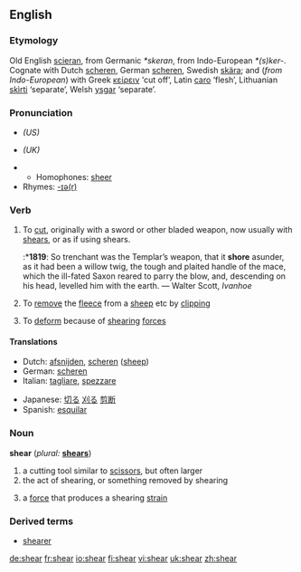 ==English==
=== Etymology ===
Old English [[scieran]], from Germanic ''*skeran'', from Indo-European ''*(s)ker-''.  Cognate with Dutch [[scheren#Dutch|scheren]], German [[scheren#German|scheren]], Swedish [[skära]]; and (''from Indo-European'') with Greek [[κείρειν]] ‘cut off’, Latin [[caro]] ‘flesh’, Lithuanian [[skìrti]] ‘separate’, Welsh [[ysgar]] ‘separate’.

=== Pronunciation ===
*{{IPA|/ʃir/}} ''(US)''
*{{IPA|/ʃɪə/}} ''(UK)''
*{{audio|en-us-shear.ogg|Audio (US)}}
**Homophones: [[sheer]]
*Rhymes: [[Rhymes:English:-ɪə(r)|-ɪə(r)]]

=== Verb ===
{{irregverb|'''to shear'''|'''[[shears]]'''|'''[[sheared]]''' or '''[[shore]]'''|'''[[shorn]] '''or''' [[sheared]]'''|'''[[shearing]]'''}}

# To [[cut]], originally with a sword or other bladed weapon, now usually with [[shears]], or as if using shears.
#:*'''1819''': So trenchant was the Templar’s weapon, that it '''shore''' asunder, as it had been a willow twig, the tough and plaited handle of the mace, which the ill-fated Saxon reared to parry the blow, and, descending on his head, levelled him with the earth. — Walter Scott, ''Ivanhoe''
# To [[remove]] the [[fleece]] from a [[sheep]] etc by [[clipping]]
#{{physics}} To [[deform]] because of [[shearing]] [[force]]s

==== Translations ====
{{top}}
*Dutch: [[afsnijden]], [[scheren]] ([[sheep]])
*German: [[scheren]]
*Italian: [[tagliare]], [[spezzare]]
{{mid}}
*Japanese: [[切る]] [[刈る]] [[剪断]]
*Spanish: [[esquilar]] 
{{bottom}}

=== Noun ===
'''shear'''  (''plural:'' '''[[shears]]''')

# a cutting tool similar to [[scissors]], but often larger
# the act of shearing, or something removed by shearing
#{{physics}} a [[force]] that produces a shearing [[strain]]

===Derived terms===
*[[shearer]]

[[de:shear]]
[[fr:shear]]
[[io:shear]]
[[fi:shear]]
[[vi:shear]]
[[uk:shear]]
[[zh:shear]]